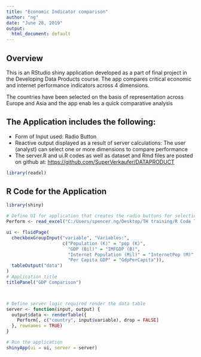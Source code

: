 ---
title: "Economic Indicator comparison"
author: "ng"
date: "June 28, 2019"
output:
  html_document: default
---
## Overview

This is an RStudio shiny application developed as a part of final project in the Developing Data Products course. The app compares critical economic and internet performance indicators across 4 dimensions. 

The countries have been selected on the basis of representation across Europe and Asia and the app enab les a quick comparative analysis

## The Application includes the following:

- Form of Input used: Radio Button
- Reactive output displayed as a result of server calculations: The user (analyst) can select one or more dimensions to compare performance 
- The server.R and ui.R codes as well as dataset and Rmd files are posted on github at: <https://github.com/SuperVerkaufer/DATAPRODUCT>


```{r LoadPackages, include = FALSE}    
library(readxl)
```

## R Code for the Application

```{r, echo = TRUE, warning=FALSE}
library(shiny)

# Define UI for application that creates the radio buttons for selection of economic indcators
Perform <- read_excel("C:/Users/spencer.ng/Desktop/TH training/R Code Training MMM/Data products/GDPcountry.xlsx")

ui <- fluidPage(
  checkboxGroupInput("variable", "Variables:",
                     c("Population (K)" = "pop (K)",
                       "GDP (Bil)" = "IMFGDP (B)",
                       "Internet Population (Mil)" = "InternetPop (M)",
                       "Per Capita GDP" = "GdpPerCapita")),
  tableOutput("data")
)
# Application title
titlePanel("GDP Comparison")



# Define server logic required render the data table
server <- function(input, output) {
  output$data <- renderTable({
    Perform[, c("country", input$variable), drop = FALSE]
  }, rownames = TRUE)
}

# Run the application 
shinyApp(ui = ui, server = server)


```

